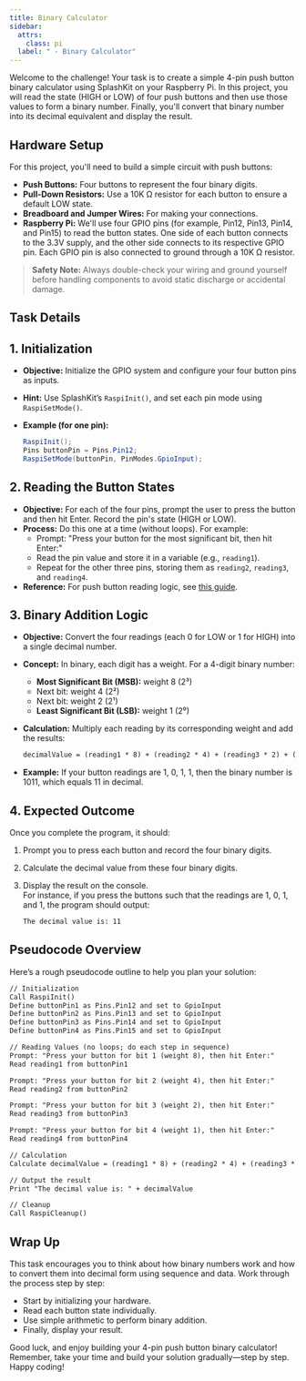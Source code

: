 ```yaml
---
title: Binary Calculator
sidebar:
  attrs:
    class: pi
  label: " - Binary Calculator"
---
```



Welcome to the challenge! Your task is to create a simple 4-pin push button binary calculator using SplashKit on your Raspberry Pi. In this project, you will read the state (HIGH or LOW) of four push buttons and then use those values to form a binary number. Finally, you'll convert that binary number into its decimal equivalent and display the result.

## Hardware Setup

For this project, you'll need to build a simple circuit with push buttons:

- **Push Buttons:** Four buttons to represent the four binary digits.
- **Pull-Down Resistors:** Use a 10K Ω resistor for each button to ensure a default LOW state.
- **Breadboard and Jumper Wires:** For making your connections.
- **Raspberry Pi:** We'll use four GPIO pins (for example, Pin12, Pin13, Pin14, and Pin15) to read the button states. One side of each button connects to the 3.3V supply, and the other side connects to its respective GPIO pin. Each GPIO pin is also connected to ground through a 10K Ω resistor.

> **Safety Note:** Always double-check your wiring and ground yourself before handling components to avoid static discharge or accidental damage.

## Task Details

## 1. Initialization

- **Objective:** Initialize the GPIO system and configure your four button pins as inputs.
- **Hint:** Use SplashKit’s `RaspiInit()`, and set each pin mode using `RaspiSetMode()`.  
- **Example (for one pin):**

  ```csharp
  RaspiInit();
  Pins buttonPin = Pins.Pin12;
  RaspiSetMode(buttonPin, PinModes.GpioInput);
  ```

## 2. Reading the Button States

- **Objective:** For each of the four pins, prompt the user to press the button and then hit Enter. Record the pin's state (HIGH or LOW).
- **Process:** Do this one at a time (without loops). For example:
  - Prompt: "Press your button for the most significant bit, then hit Enter:"
  - Read the pin value and store it in a variable (e.g., `reading1`).
  - Repeat for the other three pins, storing them as `reading2`, `reading3`, and `reading4`.
- **Reference:** For push button reading logic, see [this guide](/book/part-1-instructions/1-sequence-and-data/0-panorama/8-read-value/).

## 3. Binary Addition Logic

- **Objective:** Convert the four readings (each 0 for LOW or 1 for HIGH) into a single decimal number.
- **Concept:** In binary, each digit has a weight. For a 4-digit binary number:
  - **Most Significant Bit (MSB):** weight 8 (2³)
  - Next bit: weight 4 (2²)
  - Next bit: weight 2 (2¹)
  - **Least Significant Bit (LSB):** weight 1 (2⁰)
- **Calculation:** Multiply each reading by its corresponding weight and add the results:

  ```txt
  decimalValue = (reading1 * 8) + (reading2 * 4) + (reading3 * 2) + (reading4 * 1)
  ```

- **Example:** If your button readings are 1, 0, 1, 1, then the binary number is 1011, which equals 11 in decimal.

## 4. Expected Outcome

Once you complete the program, it should:

1. Prompt you to press each button and record the four binary digits.
2. Calculate the decimal value from these four binary digits.
3. Display the result on the console.  
   For instance, if you press the buttons such that the readings are 1, 0, 1, and 1, the program should output:

   ```txt
   The decimal value is: 11
   ```

## Pseudocode Overview

Here’s a rough pseudocode outline to help you plan your solution:

```txt
// Initialization
Call RaspiInit()
Define buttonPin1 as Pins.Pin12 and set to GpioInput
Define buttonPin2 as Pins.Pin13 and set to GpioInput
Define buttonPin3 as Pins.Pin14 and set to GpioInput
Define buttonPin4 as Pins.Pin15 and set to GpioInput

// Reading Values (no loops; do each step in sequence)
Prompt: "Press your button for bit 1 (weight 8), then hit Enter:"
Read reading1 from buttonPin1

Prompt: "Press your button for bit 2 (weight 4), then hit Enter:"
Read reading2 from buttonPin2

Prompt: "Press your button for bit 3 (weight 2), then hit Enter:"
Read reading3 from buttonPin3

Prompt: "Press your button for bit 4 (weight 1), then hit Enter:"
Read reading4 from buttonPin4

// Calculation
Calculate decimalValue = (reading1 * 8) + (reading2 * 4) + (reading3 * 2) + (reading4 * 1)

// Output the result
Print "The decimal value is: " + decimalValue

// Cleanup
Call RaspiCleanup()
```

## Wrap Up

This task encourages you to think about how binary numbers work and how to convert them into decimal form using sequence and data. Work through the process step by step:

- Start by initializing your hardware.
- Read each button state individually.
- Use simple arithmetic to perform binary addition.
- Finally, display your result.

Good luck, and enjoy building your 4-pin push button binary calculator! Remember, take your time and build your solution gradually—step by step. Happy coding!
